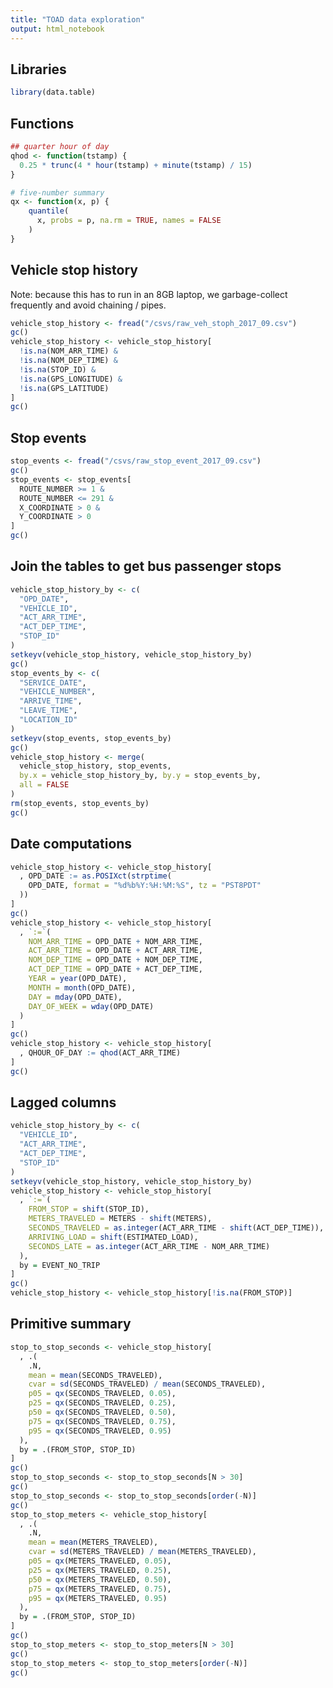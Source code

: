 ```yaml
---
title: "TOAD data exploration"
output: html_notebook
---
```


## Libraries
```r
library(data.table)

```

## Functions
```r
## quarter hour of day
qhod <- function(tstamp) {
  0.25 * trunc(4 * hour(tstamp) + minute(tstamp) / 15)
}

# five-number summary
qx <- function(x, p) {
    quantile(
      x, probs = p, na.rm = TRUE, names = FALSE
    )
}

```

## Vehicle stop history
Note: because this has to run in an 8GB laptop, we garbage-collect frequently
and avoid chaining / pipes.
```r
vehicle_stop_history <- fread("/csvs/raw_veh_stoph_2017_09.csv")
gc()
vehicle_stop_history <- vehicle_stop_history[
  !is.na(NOM_ARR_TIME) &
  !is.na(NOM_DEP_TIME) &
  !is.na(STOP_ID) &
  !is.na(GPS_LONGITUDE) &
  !is.na(GPS_LATITUDE)
]
gc()

```

## Stop events
```r
stop_events <- fread("/csvs/raw_stop_event_2017_09.csv")
gc()
stop_events <- stop_events[
  ROUTE_NUMBER >= 1 &
  ROUTE_NUMBER <= 291 &
  X_COORDINATE > 0 &
  Y_COORDINATE > 0
]
gc()

```

## Join the tables to get bus passenger stops
```r
vehicle_stop_history_by <- c(
  "OPD_DATE",
  "VEHICLE_ID",
  "ACT_ARR_TIME",
  "ACT_DEP_TIME",
  "STOP_ID"
)
setkeyv(vehicle_stop_history, vehicle_stop_history_by)
gc()
stop_events_by <- c(
  "SERVICE_DATE",
  "VEHICLE_NUMBER",
  "ARRIVE_TIME",
  "LEAVE_TIME",
  "LOCATION_ID"
)
setkeyv(stop_events, stop_events_by)
gc()
vehicle_stop_history <- merge(
  vehicle_stop_history, stop_events,
  by.x = vehicle_stop_history_by, by.y = stop_events_by,
  all = FALSE
)
rm(stop_events, stop_events_by)
gc()

```

## Date computations
```r
vehicle_stop_history <- vehicle_stop_history[
  , OPD_DATE := as.POSIXct(strptime(
    OPD_DATE, format = "%d%b%Y:%H:%M:%S", tz = "PST8PDT"
  ))
]
gc()
vehicle_stop_history <- vehicle_stop_history[
  , `:=`(
    NOM_ARR_TIME = OPD_DATE + NOM_ARR_TIME,
    ACT_ARR_TIME = OPD_DATE + ACT_ARR_TIME,
    NOM_DEP_TIME = OPD_DATE + NOM_DEP_TIME,
    ACT_DEP_TIME = OPD_DATE + ACT_DEP_TIME,
    YEAR = year(OPD_DATE),
    MONTH = month(OPD_DATE),
    DAY = mday(OPD_DATE),
    DAY_OF_WEEK = wday(OPD_DATE)
  )
]
gc()
vehicle_stop_history <- vehicle_stop_history[
  , QHOUR_OF_DAY := qhod(ACT_ARR_TIME)
]
gc()

```

## Lagged columns
```r
vehicle_stop_history_by <- c(
  "VEHICLE_ID",
  "ACT_ARR_TIME",
  "ACT_DEP_TIME",
  "STOP_ID"
)
setkeyv(vehicle_stop_history, vehicle_stop_history_by)
vehicle_stop_history <- vehicle_stop_history[
  , `:=`(
    FROM_STOP = shift(STOP_ID),
    METERS_TRAVELED = METERS - shift(METERS),
    SECONDS_TRAVELED = as.integer(ACT_ARR_TIME - shift(ACT_DEP_TIME)),
    ARRIVING_LOAD = shift(ESTIMATED_LOAD),
    SECONDS_LATE = as.integer(ACT_ARR_TIME - NOM_ARR_TIME)
  ),
  by = EVENT_NO_TRIP
]
gc()
vehicle_stop_history <- vehicle_stop_history[!is.na(FROM_STOP)]

```
## Primitive summary
```r
stop_to_stop_seconds <- vehicle_stop_history[
  , .(
    .N,
    mean = mean(SECONDS_TRAVELED),
    cvar = sd(SECONDS_TRAVELED) / mean(SECONDS_TRAVELED),
    p05 = qx(SECONDS_TRAVELED, 0.05),
    p25 = qx(SECONDS_TRAVELED, 0.25),
    p50 = qx(SECONDS_TRAVELED, 0.50),
    p75 = qx(SECONDS_TRAVELED, 0.75),
    p95 = qx(SECONDS_TRAVELED, 0.95)
  ),
  by = .(FROM_STOP, STOP_ID)
]
gc()
stop_to_stop_seconds <- stop_to_stop_seconds[N > 30]
gc()
stop_to_stop_seconds <- stop_to_stop_seconds[order(-N)]
gc()
stop_to_stop_meters <- vehicle_stop_history[
  , .(
    .N,
    mean = mean(METERS_TRAVELED),
    cvar = sd(METERS_TRAVELED) / mean(METERS_TRAVELED),
    p05 = qx(METERS_TRAVELED, 0.05),
    p25 = qx(METERS_TRAVELED, 0.25),
    p50 = qx(METERS_TRAVELED, 0.50),
    p75 = qx(METERS_TRAVELED, 0.75),
    p95 = qx(METERS_TRAVELED, 0.95)
  ),
  by = .(FROM_STOP, STOP_ID)
]
gc()
stop_to_stop_meters <- stop_to_stop_meters[N > 30]
gc()
stop_to_stop_meters <- stop_to_stop_meters[order(-N)]
gc()

```

